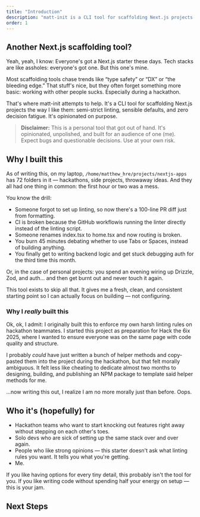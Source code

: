 ```yaml
---
title: "Introduction"
description: "matt-init is a CLI tool for scaffolding Next.js projects the way Matt likes 'em."
order: 1
---
```


## Another Next.js scaffolding tool?

Yeah, yeah, I know: Everyone's got a Next.js starter these days. Tech stacks are like assholes: everyone's got one. But this one's mine.

Most scaffolding tools chase trends like “type safety” or “DX” or “the bleeding edge.” That stuff's nice, but they often forget something more basic: working with other people sucks. Especially during a hackathon.

That's where matt-init attempts to help. It's a CLI tool for scaffolding Next.js projects the way I like them: semi-strict linting, sensible defaults, and zero decision fatigue. It's opinionated on purpose.

> **Disclaimer:** This is a personal tool that got out of hand. It's opinionated, unpolished, and built for an audience of one (me). Expect bugs and questionable decisions. Use at your own risk.

## Why I built this

As of writing this, on my laptop, `/home/matthew_hre/projects/nextjs-apps` has 72 folders in it — hackathons, side projects, throwaway ideas. And they all had one thing in common: the first hour or two was a mess.

You know the drill:
- Someone forgot to set up linting, so now there's a 100-line PR diff just from formatting.
- CI is broken because the GitHub workflowis running the linter directly instead of the linting script.
- Someone renames index.tsx to home.tsx and now routing is broken.
- You burn 45 minutes debating whether to use Tabs or Spaces, instead of building anything.
- You finally get to writing backend logic and get stuck debugging auth for the third time this month.

Or, in the case of personal projects: you spend an evening wiring up Drizzle, Zod, and auth... and then get burnt out and never touch it again.

This tool exists to skip all that. It gives me a fresh, clean, and consistent starting point so I can actually focus on building — not configuring.

### Why I *really* built this

Ok, ok, I admit: I originally built this to enforce my own harsh linting rules on hackathon teammates. I started this project as preparation for Hack the 6ix 2025, where I wanted to ensure everyone was on the same page with code quality and structure.

I probably *could* have just written a bunch of helper methods and copy-pasted them into the project during the hackathon, but that felt morally ambiguous. It felt less like cheating to dedicate almost two months to designing, building, and publishing an NPM package to template said helper methods for me.

...now writing this out, I realize I am no more morally just than before. Oops.

## Who it's (hopefully) for
- Hackathon teams who want to start knocking out features right away without stepping on each other's toes.
- Solo devs who are sick of setting up the same stack over and over again.
- People who like strong opinions — this starter doesn't ask what linting rules you want. It tells you what you're getting.
- Me.

If you like having options for every tiny detail, this probably isn't the tool for you. If you like writing code without spending half your energy on setup — this is your jam.

## Next Steps

<div className="grid grid-cols-1 md:grid-cols-2 gap-4">
  <CardLink
    href="/docs/usage/quick-start"
    title="Quick Start"
    description="Follow our quick start guide to create your first project"
  />
  <CardLink
    href="/docs/about/configuration"
    title="Configuration Guide"
    description="Learn how to customize your matt-init setup"
  />
</div>